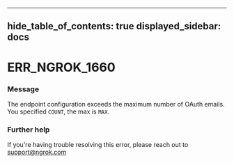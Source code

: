 

---
hide_table_of_contents: true
displayed_sidebar: docs
---


# ERR_NGROK_1660

### Message
The endpoint configuration exceeds the maximum number of OAuth emails. You specified `COUNT`, the max is `MAX`.

<ErrorDetails error="err_ngrok_1660" />



### Further help
If you're having trouble resolving this error, please reach out to [support@ngrok.com](mailto:support@ngrok.com?subject=Help%20with%20ERR_NGROK_1660)


